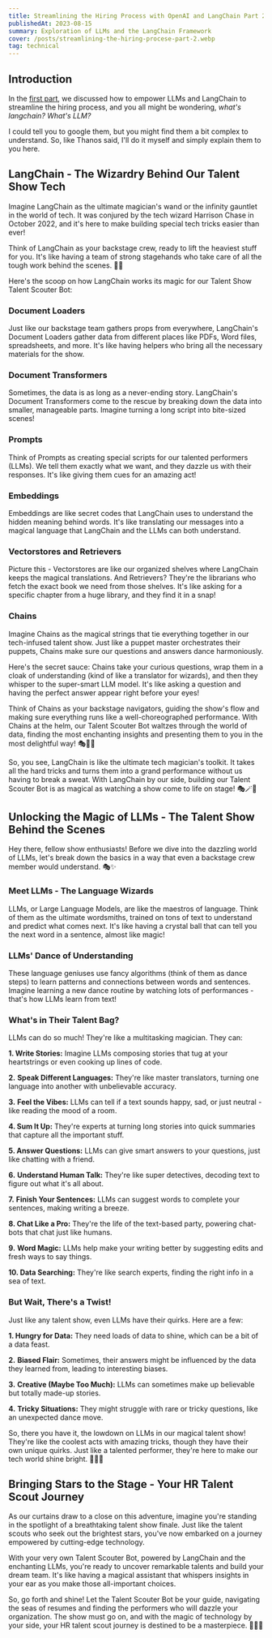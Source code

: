 ```yaml
---
title: Streamlining the Hiring Process with OpenAI and LangChain Part 2
publishedAt: 2023-08-15
summary: Exploration of LLMs and the LangChain Framework
cover: /posts/streamlining-the-hiring-procese-part-2.webp
tag: technical
---
```


## Introduction

In the [first part](https://som3aware.vercel.app/posts/streamlining-the-hiring-procese-part-1), we discussed how to empower
LLMs and LangChain to streamline the hiring process, and you all might be wondering, _what's
langchain?_ _What's LLM?_

<NextImage
  priority
  width={600}
  height={400}
  alt="what kind of sorcery is this meme"
  src="/posts/langchain-llm.webp"
/>

I could tell you to google them, but you might find them a bit complex to understand. So, like
Thanos said, I'll do it myself and simply explain them to you here.

<NextImage
  priority
  width={600}
  height={400}
  alt="fine i'll do it myself meme"
  src="/posts/thanos.webp"
/>

## LangChain - The Wizardry Behind Our Talent Show Tech

Imagine LangChain as the ultimate magician's wand or the infinity gauntlet in the world of tech. It was conjured by the tech wizard Harrison Chase in October 2022, and it's here to make building special tech tricks easier than ever!

Think of LangChain as your backstage crew, ready to lift the heaviest stuff for you. It's like having a team of strong stagehands who take care of all the tough work behind the scenes. 🎩✨

Here's the scoop on how LangChain works its magic for our Talent Show Talent Scouter Bot:

### Document Loaders

Just like our backstage team gathers props from everywhere, LangChain's Document Loaders gather
data from different places like PDFs, Word files, spreadsheets, and more. It's like having helpers
who bring all the necessary materials for the show.

### Document Transformers

Sometimes, the data is as long as a never-ending story. LangChain's Document Transformers come to
the rescue by breaking down the data into smaller, manageable parts. Imagine turning a long script
into bite-sized scenes!

### Prompts

Think of Prompts as creating special scripts for our talented performers (LLMs). We tell them
exactly what we want, and they dazzle us with their responses. It's like giving them cues for an
amazing act!

### Embeddings

Embeddings are like secret codes that LangChain uses to understand the hidden meaning behind
words. It's like translating our messages into a magical language that LangChain and the LLMs can
both understand.

### Vectorstores and Retrievers

Picture this - Vectorstores are like our organized shelves where LangChain keeps the magical
translations. And Retrievers? They're the librarians who fetch the exact book we need from those
shelves. It's like asking for a specific chapter from a huge library, and they find it in a snap!

### Chains

Imagine Chains as the magical strings that tie everything together in our tech-infused talent
show. Just like a puppet master orchestrates their puppets, Chains make sure our questions and
answers dance harmoniously.

Here's the secret sauce: Chains take your curious questions, wrap them in a cloak of understanding (kind of like a translator for wizards), and then they whisper to the super-smart LLM model. It's like asking a question and having the perfect answer appear right before your eyes!

Think of Chains as your backstage navigators, guiding the show's flow and making sure everything runs like a well-choreographed performance. With Chains at the helm, our Talent Scouter Bot waltzes through the world of data, finding the most enchanting insights and presenting them to you in the most delightful way! 🎭🌟🔗

So, you see, LangChain is like the ultimate tech magician's toolkit. It takes all the hard tricks and turns them into a grand performance without us having to break a sweat. With LangChain by our side, building our Talent Scouter Bot is as magical as watching a show come to life on stage! 🎭🪄🌟

## Unlocking the Magic of LLMs - The Talent Show Behind the Scenes

Hey there, fellow show enthusiasts! Before we dive into the dazzling world of LLMs, let's break
down the basics in a way that even a backstage crew member would understand. 🎭✨

### Meet LLMs - The Language Wizards

LLMs, or Large Language Models, are like the maestros of language. Think of them as the ultimate
wordsmiths, trained on tons of text to understand and predict what comes next. It's like having a
crystal ball that can tell you the next word in a sentence, almost like magic!

### LLMs' Dance of Understanding

These language geniuses use fancy algorithms (think of them as dance steps) to learn patterns and
connections between words and sentences. Imagine learning a new dance routine by watching lots of
performances - that's how LLMs learn from text!

### What's in Their Talent Bag?

LLMs can do so much! They're like a multitasking magician. They can:

**1\. Write Stories:** Imagine LLMs composing stories that tug at your heartstrings or even
cooking up lines of code.

<NextImage
  priority
  width={600}
  height={400}
  alt="chatgpt code example"
  src="/posts/write-stories.webp"
/>

**2.** **Speak Different Languages:** They're like master translators, turning one language into
another with unbelievable accuracy.

<NextImage
  priority
  width={600}
  height={400}
  alt="chatgpt translations"
  src="/posts/diff-langs.webp"
/>

**3.** **Feel the Vibes:** LLMs can tell if a text sounds happy, sad, or just neutral - like
reading the mood of a room.

<NextImage
  priority
  width={600}
  height={400}
  alt="chatgpt feeling the vibes"
  src="/posts/vibes.webp"
/>

**4\. Sum It Up:** They're experts at turning long stories into quick summaries that capture all
the important stuff.

<NextImage
  priority
  width={600}
  height={400}
  alt="chatgpt summarize"
  src="/posts/gpt-sum.webp"
/>

**5\. Answer Questions:** LLMs can give smart answers to your questions, just like chatting with a
friend.

<NextImage
  priority
  width={600}
  height={400}
  alt="chatgpt answer questios"
  src="/posts/gpt-qa.webp"
/>

**6.** **Understand Human Talk:** They're like super detectives, decoding text to figure out what
it's all about.

<NextImage
  priority
  width={600}
  height={400}
  alt="chatgpt understand human talk"
  src="/posts/gpt-human.webp"
/>

**7.** **Finish Your Sentences:** LLMs can suggest words to complete your sentences, making
writing a breeze.

<NextImage
  priority
  width={600}
  height={400}
  alt="chatgpt complete sentences"
  src="/posts/llm-complete-sentences.webp"
/>

**8\. Chat Like a Pro:** They're the life of the text-based party, powering chat-bots that chat
just like humans.

<NextImage
  priority
  width={600}
  height={400}
  alt="gpt chatting like a pro"
  src="/posts/gpt-pdf-chat.webp"
/>

**9.** **Word Magic:** LLMs help make your writing better by suggesting edits and fresh ways to
say things.

<NextImage
  priority
  width={600}
  height={400}
  alt="llm do word magic"
  src="/posts/word-magic.webp"
/>

**10\. Data Searching:** They're like search experts, finding the right info in a sea of text.

<NextImage
  priority
  width={600}
  height={400}
  alt="llm doing data searching"
  src="/posts/data-search-gpt.webp"
/>

### But Wait, There's a Twist!

Just like any talent show, even LLMs have their quirks. Here are a few:

**1\. Hungry for Data:** They need loads of data to shine, which can be a bit of a data feast.

**2.** **Biased Flair:** Sometimes, their answers might be influenced by the data they learned from, leading to interesting biases.

**3.** **Creative (Maybe Too Much):** LLMs can sometimes make up believable but totally made-up stories.

**4.** **Tricky Situations:** They might struggle with rare or tricky questions, like an unexpected dance move.

So, there you have it, the lowdown on LLMs in our magical talent show! They're like the coolest acts with amazing tricks, though they have their own unique quirks. Just like a talented performer, they're here to make our tech world shine bright. 🌟🎉🔮

## Bringing Stars to the Stage - Your HR Talent Scout Journey

As our curtains draw to a close on this adventure, imagine you're standing in the spotlight of a breathtaking talent show finale. Just like the talent scouts who seek out the brightest stars, you've now embarked on a journey empowered by cutting-edge technology.

With your very own Talent Scouter Bot, powered by LangChain and the enchanting LLMs, you're ready to uncover remarkable talents and build your dream team. It's like having a magical assistant that whispers insights in your ear as you make those all-important choices.

So, go forth and shine! Let the Talent Scouter Bot be your guide, navigating the seas of resumes and finding the performers who will dazzle your organization. The show must go on, and with the magic of technology by your side, your HR talent scout journey is destined to be a masterpiece. 🌟🎤🔮

<NextImage
  priority
  width={600}
  height={400}
  alt="may the force be with you meme"
  src="/posts/may-the-force.webp"
/>
